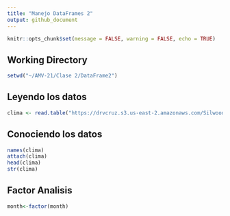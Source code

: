 ```yaml
---
title: "Manejo DataFrames 2"
output: github_document
---
```


```r
knitr::opts_chunk$set(message = FALSE, warning = FALSE, echo = TRUE)
```

## Working Directory

```r
setwd("~/AMV-21/Clase 2/DataFrame2")
```

## Leyendo los datos

```r
clima <- read.table("https://drvcruz.s3.us-east-2.amazonaws.com/SilwoodWeather.txt", header = T)
```

## Conociendo los datos

```r
names(clima)
attach(clima)
head(clima)
str(clima)
```

## Factor Analisis 

```r
month<-factor(month)
```

